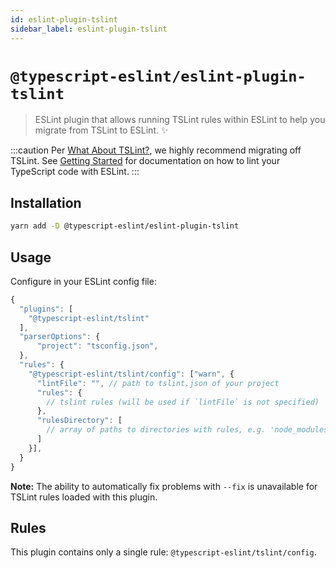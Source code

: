 ```yaml
---
id: eslint-plugin-tslint
sidebar_label: eslint-plugin-tslint
---
```


# `@typescript-eslint/eslint-plugin-tslint`

> ESLint plugin that allows running TSLint rules within ESLint to help you migrate from TSLint to ESLint. ✨

:::caution
Per [What About TSLint?](../linting/troubleshooting/TSLint.mdx), we highly recommend migrating off TSLint.
See [Getting Started](../Getting_Started.mdx) for documentation on how to lint your TypeScript code with ESLint.
:::

## Installation

```sh
yarn add -D @typescript-eslint/eslint-plugin-tslint
```

## Usage

Configure in your ESLint config file:

```js
{
  "plugins": [
    "@typescript-eslint/tslint"
  ],
  "parserOptions": {
      "project": "tsconfig.json",
  },
  "rules": {
    "@typescript-eslint/tslint/config": ["warn", {
      "lintFile": "", // path to tslint.json of your project
      "rules": {
        // tslint rules (will be used if `lintFile` is not specified)
      },
      "rulesDirectory": [
        // array of paths to directories with rules, e.g. 'node_modules/tslint/lib/rules' (will be used if `lintFile` is not specified)
      ]
    }],
  }
}
```

**Note:** The ability to automatically fix problems with `--fix` is unavailable for TSLint rules loaded with this plugin.

## Rules

This plugin contains only a single rule: `@typescript-eslint/tslint/config`.
